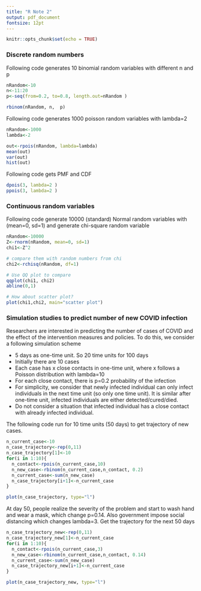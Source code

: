 ---
title: "R Note 2"
output: pdf_document
fontsize: 12pt
---

```{r setup, include=FALSE}
knitr::opts_chunk$set(echo = TRUE)
```

### Discrete random numbers
Following code generates 10 binomial random variables with different n and p
```{r e1, echo = TRUE}
nRandom<-10
n<-11:20
p<-seq(from=0.2, to=0.8, length.out=nRandom )

rbinom(nRandom, n,  p)
```
Following code generates 1000 poisson random variables with lambda=2
```{r e2, echo = TRUE}
nRandom<-1000
lambda<-2

out<-rpois(nRandom, lambda=lambda)
mean(out)
var(out)
hist(out)

```
Following code gets PMF and CDF

```{r e21, echo = TRUE}
dpois(3, lambda=2 )
ppois(3, lambda=2 )

```

### Continuous random variables
Following code generate 10000 (standard) Normal random variables with (mean=0, sd=1) and generate chi-square random variable 

```{r e3, echo = TRUE}
nRandom<-10000
Z<-rnorm(nRandom, mean=0, sd=1)
chi1<-Z^2

# compare them with random numbers from chi
chi2<-rchisq(nRandom, df=1)

# Use QQ plot to compare
qqplot(chi1, chi2)
abline(0,1)

# How about scatter plot?
plot(chi1,chi2, main="scatter plot")

```


### Simulation studies to predict number of new COVID infection
Researchers are interested in predicting the number of cases of COVID and the effect of the intervention measures and policies. To do this, we consider a following simulation scheme 

*	5 days as one-time unit. So 20 time units for 100 days 
* Initially there are 10 cases
* Each case has x close contacts in one-time unit, where x follows a Poisson distribution with lambda=10
* For each close contact, there is p=0.2 probability of the infection
* For simplicity, we consider that newly infected individual can only infect individuals in the next time unit (so only one time unit). It is similar after one-time unit, infected individuals are either detected/cured/died. 
* Do not consider a situation that infected individual has a close contact with already infected individual.

The following code run for 10 time units (50 days) to get trajectory of new cases.
```{r e4, echo = TRUE}
n_current_case<-10
n_case_trajectory<-rep(0,11)
n_case_trajectory[1]<-10
for(i in 1:10){
  n_contact<-rpois(n_current_case,10)  
  n_new_case<-rbinom(n_current_case,n_contact, 0.2)
  n_current_case<-sum(n_new_case)
  n_case_trajectory[i+1]<-n_current_case
}

plot(n_case_trajectory, type="l")
```

At day 50, people realize the severity of the problem and start to wash hand and wear a mask, which change p=0.14. Also government impose social distancing which changes lambda=3. Get the trajectory for the next 50 days

```{r e5, echo = TRUE}
n_case_trajectory_new<-rep(0,11)
n_case_trajectory_new[1]<-n_current_case
for(i in 1:10){
  n_contact<-rpois(n_current_case,3)  
  n_new_case<-rbinom(n_current_case,n_contact, 0.14)
  n_current_case<-sum(n_new_case)
  n_case_trajectory_new[i+1]<-n_current_case
}

plot(n_case_trajectory_new, type="l")
```

